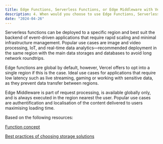 ```yaml
---
title: Edge Functions, Serverless Functions, or Edge Middleware with Vercel
description: 4. When would you choose to use Edge Functions, Serverless Functions, or Edge Middleware with Vercel?
date: "2024-04-26"
---
```


Serverless functions can be deployed to a specific region and best suit the backend of event-driven applications that require rapid scaling and minimal infrastructure management. Popular use cases are image and video processing, IoT, and real-time data analytics—recommended deployment in the same region with the main data storages and databases to avoid long network roundtrips.

Edge functions are global by default, however, Vercel offers to opt into a single region if this is the case. Ideal use cases for applications that require low latency such as live streaming, gaming or working with sensitive data, as they prevent data transfer between regions.

Edge Middleware is part of request processing, is available globally only, and is always executed in the region nearest the user. Popular use cases are authentification and localisation of the content delivered to users maximising loading time.

Based on the following resources:

[Function concept](https://vercel.com/docs/functions/concepts)

[Best practices of choosing storage solutions](https://vercel.com/docs/storage#choosing-a-storage-product)
